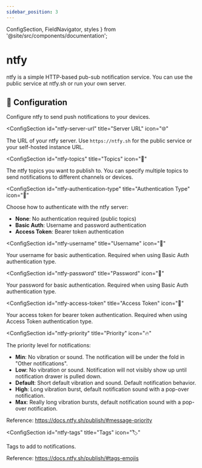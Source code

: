 ```yaml
---
sidebar_position: 3
---
```


  ConfigSection,
  FieldNavigator,
  styles
} from '@site/src/components/documentation';

# ntfy

ntfy is a simple HTTP-based pub-sub notification service. You can use the public service at ntfy.sh or run your own server.

<FieldNavigator />

<div className={styles.documentationPage}>

<div className={styles.section}>

<h2 id="configuration" className={styles.sectionTitle}>
  <span className={styles.sectionIcon}>🔔</span>
  Configuration
</h2>

<p className={styles.sectionDescription}>
  Configure ntfy to send push notifications to your devices.
</p>

<ConfigSection
  id="ntfy-server-url"
  title="Server URL"
  icon="🌐"
>

The URL of your ntfy server. Use `https://ntfy.sh` for the public service or your self-hosted instance URL.

</ConfigSection>

<ConfigSection
  id="ntfy-topics"
  title="Topics"
  icon="📢"
>

The ntfy topics you want to publish to. You can specify multiple topics to send notifications to different channels or devices.

</ConfigSection>

<ConfigSection
  id="ntfy-authentication-type"
  title="Authentication Type"
  icon="🔐"
>

Choose how to authenticate with the ntfy server:
- **None**: No authentication required (public topics)
- **Basic Auth**: Username and password authentication
- **Access Token**: Bearer token authentication

</ConfigSection>

<ConfigSection
  id="ntfy-username"
  title="Username"
  icon="👤"
>

Your username for basic authentication. Required when using Basic Auth authentication type.

</ConfigSection>

<ConfigSection
  id="ntfy-password"
  title="Password"
  icon="🔑"
>

Your password for basic authentication. Required when using Basic Auth authentication type.

</ConfigSection>

<ConfigSection
  id="ntfy-access-token"
  title="Access Token"
  icon="🎫"
>

Your access token for bearer token authentication. Required when using Access Token authentication type.

</ConfigSection>

<ConfigSection
  id="ntfy-priority"
  title="Priority"
  icon="🔥"
>

The priority level for notifications:
- **Min**: No vibration or sound. The notification will be under the fold in "Other notifications".
- **Low**: No vibration or sound. Notification will not visibly show up until notification drawer is pulled down.
- **Default**: Short default vibration and sound. Default notification behavior.
- **High**: Long vibration burst, default notification sound with a pop-over notification.
- **Max**: Really long vibration bursts, default notification sound with a pop-over notification.

Reference: https://docs.ntfy.sh/publish/#message-priority

</ConfigSection>

<ConfigSection
  id="ntfy-tags"
  title="Tags"
  icon="🏷️"
>

Tags to add to notifications.

Reference: https://docs.ntfy.sh/publish/#tags-emojis

</ConfigSection>

</div>

</div>
